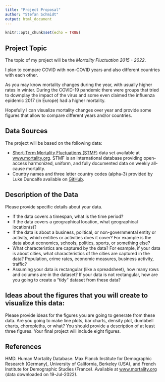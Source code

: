 ```yaml
---
title: "Project Proposal"
author: "Stefan Schmidt"
output: html_document
---
```


```r
knitr::opts_chunk$set(echo = TRUE)
```

## Project Topic

The topic of my project will be the *Mortality Fluctuation 2015 - 2022*.

I plan to compare COVID with non-COVID years and also different countries with
each other.

As you may know mortality changes during the year, with usually higher rates in
winter. During the COVID-19 pandemic there were groups that tried to downplay
the impact of the virus and some even claimed the influenza epidemic 2017 (in
Europe) had a higher mortality.

Hopefully I can visualize mortality changes over year and provide some figures
that allow to compare different years and/or countries.


## Data Sources


The project will be based on the following data:

* [Short-Term Mortality Fluctuations (STMF)](https://www.mortality.org/Data/STMF)
  data set available at [www.mortality.org](https://www.mortality.org). STMF is
  an international database providing open-access harmonized, uniform, and fully
  documented data on weekly all-cause mortality.
* Country names and three letter country codes (alpha-3) provided by Luke
  Duncalfe available on
  [GitHub](https://github.com/lukes/ISO-3166-Countries-with-Regional-Codes).


## Description of the Data

Please provide specific details about your data.
 
* If the data covers a timespan, what is the time period?
* If the data covers a geographical location, what geographical location(s)?
* If the data is about a business, political, or non-governmental entity or
  activity, which entities or activities does it cover? For example is the data
  about economics, schools, politics, sports, or something else?
* What characteristics are captured by the data? For example, if your data is
  about cities, what characteristics of the cities are captured in the data?
  Population, crime rates, economic measures, business activity, traffic?
* Assuming your data is rectangular (like a spreadsheet), how many rows and
  columns are in the dataset? If your data is not rectangular, how are you going
  to create a "tidy" dataset from these data?


## Ideas about the figures that you will create to visualize this data:

Please provide ideas for the figures you are going to generate from these data.
Are you going to make line plots, bar charts, density plot, dumbbell charts,
choropleths, or what? You should provide a description of at least three
figures. Your final project will include eight figures.



## References 

HMD. Human Mortality Database. Max Planck Institute for Demographic Research
(Germany), University of California, Berkeley (USA), and French Institute for
Demographic Studies (France). Available at
[www.mortality.org](https://www.mortality.org) (data downloaded on 19-Jul-2022).

